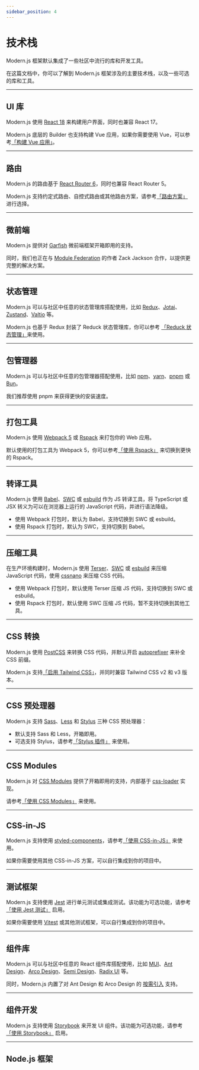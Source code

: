 ```yaml
---
sidebar_position: 4
---
```


# 技术栈

Modern.js 框架默认集成了一些社区中流行的库和开发工具。

在这篇文档中，你可以了解到 Modern.js 框架涉及的主要技术栈，以及一些可选的库和工具。

---

## UI 库

Modern.js 使用 [React 18](https://react.dev/) 来构建用户界面，同时也兼容 React 17。

Modern.js 底层的 Builder 也支持构建 Vue 应用，如果你需要使用 Vue，可以参考[「构建 Vue 应用」](https://modernjs.dev/builder/guide/framework/vue3.html)。

---

## 路由

Modern.js 的路由基于 [React Router 6](https://reactrouter.com/en/main)，同时也兼容 React Router 5。

Modern.js 支持约定式路由、自控式路由或其他路由方案，请参考[「路由方案」](/guides/basic-features/routes) 进行选择。

---

## 微前端

Modern.js 提供对 [Garfish](https://www.garfishjs.org/) 微前端框架开箱即用的支持。

同时，我们也正在与 [Module Federation](https://webpack.js.org/concepts/module-federation/) 的作者 Zack Jackson 合作，以提供更完整的解决方案。

---

## 状态管理

Modern.js 可以与社区中任意的状态管理库搭配使用，比如 [Redux](https://redux.js.org/)、[Jotai](https://jotai.org/)、[Zustand](https://docs.pmnd.rs/zustand)、[Valtio](https://valtio.pmnd.rs/) 等。

Modern.js 也基于 Redux 封装了 Reduck 状态管理库，你可以参考 [「Reduck 状态管理」](/guides/topic-detail/model/quick-start)来使用。

---

## 包管理器

Modern.js 可以与社区中任意的包管理器搭配使用，比如 [npm](https://www.npmjs.com/package/npm)、[yarn](https://classic.yarnpkg.com/lang/en/)、[pnpm](https://pnpm.io/) 或 [Bun](https://bun.sh/)。

我们推荐使用 pnpm 来获得更快的安装速度。

---

## 打包工具

Modern.js 使用 [Webpack 5](https://webpack.js.org/) 或 [Rspack](https://www.rspack.dev/) 来打包你的 Web 应用。

默认使用的打包工具为 Webpack 5，你可以参考[「使用 Rspack」](/guides/advanced-features/rspack-start) 来切换到更快的 Rspack。

---

## 转译工具

Modern.js 使用 [Babel](https://babeljs.io/)、[SWC](https://swc.rs/) 或 [esbuild](https://esbuild.github.io/) 作为 JS 转译工具，将 TypeScript 或 JSX 转义为可以在浏览器上运行的 JavaScript 代码，并进行语法降级。

- 使用 Webpack 打包时，默认为 Babel，支持切换到 SWC 或 esbuild。
- 使用 Rspack 打包时，默认为 SWC，支持切换到 Babel。

---

## 压缩工具

在生产环境构建时，Modern.js 使用 [Terser](https://github.com/terser/terser)、[SWC](https://swc.rs/) 或 [esbuild](https://esbuild.github.io/) 来压缩 JavaScript 代码，使用 [cssnano](https://cssnano.co/) 来压缩 CSS 代码。

- 使用 Webpack 打包时，默认使用 Terser 压缩 JS 代码，支持切换到 SWC 或 esbuild。
- 使用 Rspack 打包时，默认使用 SWC 压缩 JS 代码，暂不支持切换到其他工具。

---

## CSS 转换

Modern.js 使用 [PostCSS](https://postcss.org/) 来转换 CSS 代码，并默认开启 [autoprefixer](https://github.com/postcss/autoprefixer) 来补全 CSS 前缀。

Modern.js 支持[「启用 Tailwind CSS」](/guides/basic-features/css.html#使用-tailwind-css)，并同时兼容 Tailwind CSS v2 和 v3 版本。

---

## CSS 预处理器

Modern.js 支持 [Sass](https://sass-lang.com/)、[Less](https://lesscss.org/) 和 [Stylus](https://stylus-lang.com/) 三种 CSS 预处理器：

- 默认支持 Sass 和 Less，开箱即用。
- 可选支持 Stylus，请参考[「Stylus 插件」](https://modernjs.dev/builder/plugins/plugin-stylus.html) 来使用。

---

## CSS Modules

Modern.js 对 [CSS Modules](https://github.com/css-modules/css-modules) 提供了开箱即用的支持，内部基于 [css-loader](https://www.npmjs.com/package/css-loader) 实现。

请参考[「使用 CSS Modules」](https://modernjs.dev/builder/guide/basic/css-modules.html) 来使用。

---

## CSS-in-JS

Modern.js 支持使用 [styled-components](https://styled-components.com/)，请参考[「使用 CSS-in-JS」](/guides/basic-features/css.html#使用-css-in-js) 来使用。

如果你需要使用其他 CSS-in-JS 方案，可以自行集成到你的项目中。

---

## 测试框架

Modern.js 支持使用 [Jest](https://jestjs.io/) 进行单元测试或集成测试。该功能为可选功能，请参考[「使用 Jest 测试」](/guides/advanced-features/testing) 启用。

如果你需要使用 [Vitest](https://vitest.dev/) 或其他测试框架，可以自行集成到你的项目中。

---

## 组件库

Modern.js 可以与社区中任意的 React 组件库搭配使用，比如 [MUI](https://mui.com/)、[Ant Design](https://ant.design/)、[Arco Design](https://github.com/arco-design/arco-design)、[Semi Design](https://semi.design/)、[Radix UI](https://www.radix-ui.com/) 等。

同时，Modern.js 内置了对 Ant Design 和 Arco Design 的 [按需引入](/configure/app/source/transform-import) 支持。

---

## 组件开发

Modern.js 支持使用 [Storybook](https://storybook.js.org/) 来开发 UI 组件。该功能为可选功能，请参考[「使用 Storybook」](/guides/advanced-features/using-storybook) 启用。

---

## Node.js 框架


<TechStackNodeFramework />
